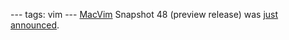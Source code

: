 ---
tags: vim
---
[[MacVim]] Snapshot 48 (preview release) was [http://groups.google.com/group/vim_mac/browse_thread/thread/9b07547a7e70905f?hl=en just announced].
